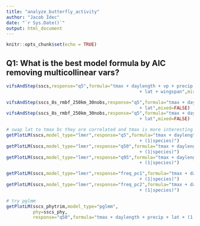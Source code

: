 ```yaml
---
title: "analyze_butterfly_activity"
author: "Jacob Idec"
date: "`r Sys.Date()`"
output: html_document
---
```


```r
knitr::opts_chunk$set(echo = TRUE)
```

## Q1: What is the best model formula by AIC removing multicollinear vars?

```r
vifsAndStep(sscs,response="q5",formula="tmax + daylength + vp + precip + srad + 
                                                  + lat + wingspan",mixed=FALSE)

vifsAndStep(sscs_8s_rmbf_250km_30nobs,response="q5",formula="tmax + daylength + precip + srad + 
                                                  + lat",mixed=FALSE)
vifsAndStep(sscs_8s_rmbf_250km_30nobs,response="q5",formula="tmax + daylength + precip +
                                                  + lat",mixed=FALSE)

# swap lat to tmax bc they are correlated and tmax is more interesting
getPlotLM(sscs,model_type="lmer",response="q5",formula="tmax + daylength + precip +
                                                  + (1|species)")
getPlotLM(sscs,model_type="lmer",response="q50",formula="tmax + daylength + precip +
                                                  + (1|species)")
getPlotLM(sscs,model_type="lmer",response="q95",formula="tmax + daylength + precip +
                                                  + (1|species)")

getPlotLM(sscs,model_type="lmer",response="freq_pc1",formula="tmax + daylength + precip +
                                                  + (1|species)")
getPlotLM(sscs,model_type="lmer",response="freq_pc2",formula="tmax + daylength + precip +
                                                  + (1|species)")

# try pglmm
getPlotLM(sscs_phytrim,model_type="pglmm",
          phy=sscs_phy,
          response="q50",formula="tmax + daylength + precip + lat + (1|species__)")
```
